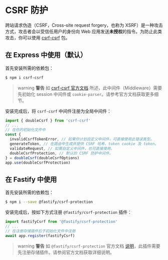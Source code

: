 # CSRF 防护

跨站请求伪造（CSRF，Cross-site request forgery，也称为 XSRF）是一种攻击方式，攻击者会以受信任用户的身份向 Web 应用发送**未授权**的指令。为防止此类攻击，你可以使用 [csrf-csrf](https://github.com/Psifi-Solutions/csrf-csrf) 包。

## 在 Express 中使用（默认）

首先安装所需的依赖包：

```bash
$ npm i csrf-csrf
```

> warning **警告** 如 [csrf-csrf 官方文档](https://github.com/Psifi-Solutions/csrf-csrf?tab=readme-ov-file#getting-started) 所述，此中间件（Middleware）需要先初始化 session 中间件或 `cookie-parser`。请参考官方文档获取更多细节。

安装完成后，将 `csrf-csrf` 中间件注册为全局中间件：

```ts
import { doubleCsrf } from 'csrf-csrf'
// ...
// 在你的初始化文件中
const {
  invalidCsrfTokenError, // 如果你计划自定义中间件，可直接使用此错误类型。
  generateToken, // 在路由中生成并提供 CSRF 哈希、token cookie 及 token。
  validateRequest, // 如需自定义中间件，也可直接使用。
  doubleCsrfProtection, // 默认的 CSRF 防护中间件。
} = doubleCsrf(doubleCsrfOptions)
app.use(doubleCsrfProtection)
```

## 在 Fastify 中使用

首先安装所需的依赖包：

```bash
$ npm i --save @fastify/csrf-protection
```

安装完成后，按如下方式注册 `@fastify/csrf-protection` 插件：

```ts
import fastifyCsrf from '@fastify/csrf-protection'
// ...
// 在注册存储插件后于初始化文件中注册
await app.register(fastifyCsrf)
```

> warning **警告** 如 `@fastify/csrf-protection` 官方文档 [说明](https://github.com/fastify/csrf-protection#usage)，此插件需要先注册存储插件。请参阅官方文档获取详细说明。
